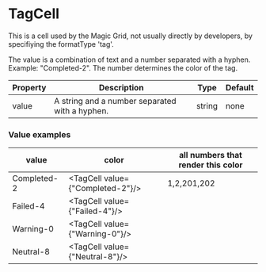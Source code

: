 

# TagCell

This is a cell used by the Magic Grid, not usually directly by developers, by specifiying the formatType 'tag'.

The value is a combination of text and a number separated with a hyphen. Example: "Completed-2".
The number determines the color of the tag.

| Property | Description | Type | Default |
|-|-|-|-|
| value| A string and a number separated with a hyphen. | string| none|



### Value examples

| value | color | all numbers that render this color |
|-|-|-|
| Completed-2 | <TagCell value={"Completed-2"}/>|1,2,201,202|
| Failed-4 | <TagCell value={"Failed-4"}/>||
| Warning-0 | <TagCell value={"Warning-0"}/>||
| Neutral-8 | <TagCell value={"Neutral-8"}/>||


